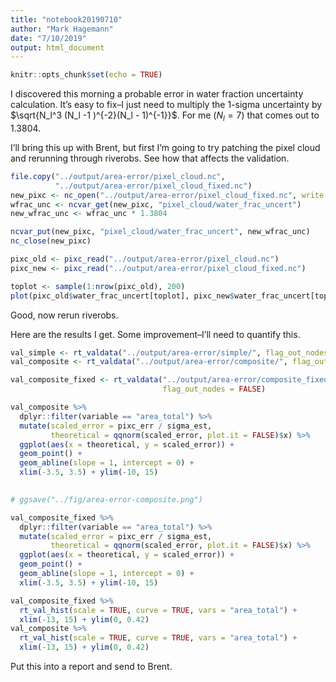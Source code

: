 ```yaml
---
title: "notebook20190710"
author: "Mark Hagemann"
date: "7/10/2019"
output: html_document
---
```


```r
knitr::opts_chunk$set(echo = TRUE)
```

I discovered this morning a probable error in water fraction uncertainty calculation. It's easy to fix--I just need to multiply the 1-sigma uncertainty by $\sqrt{N_l^3 (N_l -1 )^{-2}(N_l - 1)^{-1}}$. For me ($N_l = 7$) that comes out to 1.3804. 

I'll bring this up with Brent, but first I'm going to try patching the pixel cloud and rerunning through riverobs. See how that affects the validation.

```r
file.copy("../output/area-error/pixel_cloud.nc", 
          "../output/area-error/pixel_cloud_fixed.nc")
new_pixc <- nc_open("../output/area-error/pixel_cloud_fixed.nc", write = TRUE)
wfrac_unc <- ncvar_get(new_pixc, "pixel_cloud/water_frac_uncert")
new_wfrac_unc <- wfrac_unc * 1.3804

ncvar_put(new_pixc, "pixel_cloud/water_frac_uncert", new_wfrac_unc)
nc_close(new_pixc)

pixc_old <- pixc_read("../output/area-error/pixel_cloud.nc")
pixc_new <- pixc_read("../output/area-error/pixel_cloud_fixed.nc")

toplot <- sample(1:nrow(pixc_old), 200)
plot(pixc_old$water_frac_uncert[toplot], pixc_new$water_frac_uncert[toplot]); abline(0, 1)

```

Good, now rerun riverobs.

Here are the results I get. Some improvement--I'll need to quantify this. 

```r
val_simple <- rt_valdata("../output/area-error/simple/", flag_out_nodes = FALSE)
val_composite <- rt_valdata("../output/area-error/composite/", flag_out_nodes = FALSE)

val_composite_fixed <- rt_valdata("../output/area-error/composite_fixed/", 
                                  flag_out_nodes = FALSE)

val_composite %>% 
  dplyr::filter(variable == "area_total") %>%
  mutate(scaled_error = pixc_err / sigma_est, 
         theoretical = qqnorm(scaled_error, plot.it = FALSE)$x) %>% 
  ggplot(aes(x = theoretical, y = scaled_error)) + 
  geom_point() +
  geom_abline(slope = 1, intercept = 0) +
  xlim(-3.5, 3.5) + ylim(-10, 15)
  

# ggsave("../fig/area-error-composite.png")

val_composite_fixed %>% 
  dplyr::filter(variable == "area_total") %>%
  mutate(scaled_error = pixc_err / sigma_est, 
         theoretical = qqnorm(scaled_error, plot.it = FALSE)$x) %>% 
  ggplot(aes(x = theoretical, y = scaled_error)) + 
  geom_point() +
  geom_abline(slope = 1, intercept = 0) +
  xlim(-3.5, 3.5) + ylim(-10, 15)

val_composite_fixed %>% 
  rt_val_hist(scale = TRUE, curve = TRUE, vars = "area_total") + 
  xlim(-13, 15) + ylim(0, 0.42)
val_composite %>% 
  rt_val_hist(scale = TRUE, curve = TRUE, vars = "area_total") +
  xlim(-13, 15) + ylim(0, 0.42)

```

Put this into a report and send to Brent.



